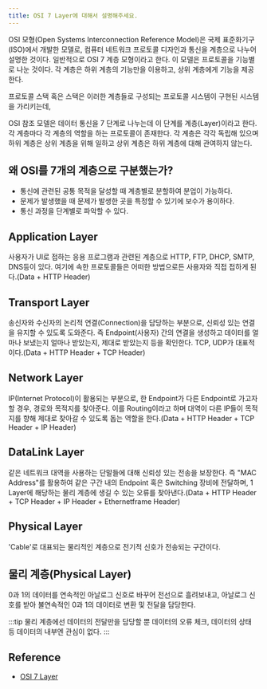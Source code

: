 ```yaml
---
title: OSI 7 Layer에 대해서 설명해주세요.
---
```


OSI 모형(Open Systems Interconnection Reference Model)은 국제 표준화기구(ISO)에서
개발한 모델로, 컴퓨터 네트워크 프로토콜 디자인과 통신을 계층으로 나누어 설명한 것이다. 일반적으로
OSI 7 계층 모형이라고 한다. 이 모델은 프로토콜을 기능별로 나눈 것이다. 각 계층은 하위 계층의
기능만을 이용하고, 상위 계층에게 기능을 제공한다.

프로토콜 스택 혹은 스택은 이러한 계층들로 구성되는 프로토콜 시스템이 구현된 시스템을 가리키는데,

OSI 참조 모델은 데이터 통신을 7 단계로 나누는데 이 단계를 계층(Layer)이라고 한다.
각 계층마다 각 계층의 역할을 하는 프로토콜이 존재한다. 각 계층은 각각 독립해 있으며 하위 계층은 상위 계층을 위해
일하고 상위 계층은 하위 계층에 대해 관여하지 않는다.

## 왜 OSI를 7개의 계층으로 구분했는가?

- 통신에 관련된 공통 목적을 달성할 때 계층별로 분할하여 분업이 가능하다.
- 문제가 발생했을 때 문제가 발생한 곳을 특정할 수 있기에 보수가 용이하다.
- 통신 과정을 단계별로 파악할 수 있다.

## Application Layer

사용자가 UI로 접하는 응용 프로그램과 관련된 계층으로 HTTP, FTP, DHCP, SMTP, DNS등이 있다.
여기에 속한 프로토콜들은 어떠한 방법으로든 사용자와 직접 접하게 된다.(Data + HTTP Header)

## Transport Layer

송신자와 수신자의 논리적 연결(Connection)을 담당하는 부분으로, 신뢰성 있는 연결을 유지할 수 있도록
도와준다. 즉 Endpoint(사용자) 간의 연결을 생성하고 데이터를 얼마나 보냈는지 얼마나 받았는지,
제대로 받았는지 등을 확인한다. TCP, UDP가 대표적이다.(Data + HTTP Header + TCP Header)

## Network Layer

IP(Internet Protocol)이 활용되는 부분으로, 한 Endpoint가 다른 Endpoint로 가고자할 경우,
경로와 목적지를 찾아준다. 이를 Routing이라고 하며 대역이 다른 IP들이 목적지를 향해 제대로 찾아갈
수 있도록 돕는 역할을 한다.(Data + HTTP Header + TCP Header + IP Header)

## DataLink Layer

같은 네트워크 대역을 사용하는 단말들에 대해 신뢰성 있는 전송을 보장한다. 즉 "MAC Address"를
활용하여 같은 구간 내의 Endpoint 혹은 Switching 장비에 전달하며, 1 Layer에 해당하는 물리
계층에 생길 수 있는 오류를 찾아낸다.(Data + HTTP Header + TCP Header + IP Header + Ethernetframe Header)

## Physical Layer

'Cable'로 대표되는 물리적인 계층으로 전기적 신호가 전송되는 구간이다.

## 물리 계층(Physical Layer)

0과 1의 데이터를 연속적인 아날로그 신호로 바꾸어 전선으로 흘려보내고,
아날로그 신호를 받아 불연속적인 0과 1의 데이터로 변환 및 전달을 담당한다.

:::tip
물리 계층에선 데이터의 전달만을 담당할 뿐 데이터의 오류 체크, 데이터의 상태 등 데이터의 내부엔 관심이 없다.
:::

## Reference

- [OSI 7 Layer](https://aws-hyoh.tistory.com/50)

